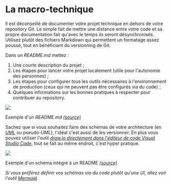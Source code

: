 # La macro-technique

Il est déconseillé de documenter votre projet technique en dehors de votre repository Git. Le simple fait de mettre une distance entre votre code et sa propre documentation fait qu'avec le temps ils seront désynchronisés. Utilisez plutôt des fichiers Markdown qui permettent un formatage assez poussé, tout en bénéficiant du versionning de Git.

Dans un _README.md_ mettez :

1.  Une courte description du projet ;
2.  Les étapes pour lancer votre projet localement (utile pour l'autonomie des personnes) ;
3.  Les étapes pour configurer tous les outils nécessaires à l'environnement de production (ceux qui ne peuvent pas être configurés via du code) ;
4.  Quelques informations sur les bonnes pratiques à respecter pour contribuer au repository.

![](./readme-example.png)

Exemple d'un _README.md_ [_(source)_](https://github.com/inclusion-numerique/mediature/tree/dev)

Sachez que si vous souhaitez faire des schémas de votre architecture (en [_UML_](<https://fr.wikipedia.org/wiki/UML_(informatique)>) ou pseudo-UML), l'idéal c'est aussi de les versionner. En plus vous pouvez utiliser l'outil [_draw.io directement dans l'éditeur de code Visual Studio Code_](https://marketplace.visualstudio.com/items?itemName=hediet.vscode-drawio), tout se fait au même endroit, c'est hyper pratique.

![](./architecture-overview.png)

Exemple d'un schéma intégré à un README [_(source)_](https://github.com/inclusion-numerique/mediature/blob/dev/TECHNICAL_ARCHITECTURE_DOCUMENT.md#services-diagram)

_Si vous préférez définir vos schémas via du code plutôt qu'une UI, allez voir l'outil [Mermaid](https://github.com/mermaid-js/mermaid)._

